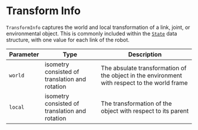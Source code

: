 # Transform Info

`TransformInfo` captures the world and local transformation of a link, joint, or environmental object. This is commonly included within the [`State`](../state) data structure, with one value for each link of the robot.

| Parameter | Type | Description |
|---|---|---|
|`world`|isometry consisted of translation and rotation|The absulate transformation of the object in the environment with respect to the world frame|
|`local`|isometry consisted of translation and rotation|The transformation of the object with respect to its parent|